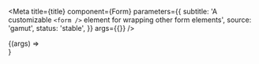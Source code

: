 

<Meta
  title={title}
  component={Form}
  parameters={{
    subtitle:
      'A customizable `<form />` element for wrapping other form elements',
    source: 'gamut',
    status: 'stable',
  }}
  args={{}}
/>

<Canvas>
  <Story name="Form">{(args) => <Form {...args} />}</Story>
</Canvas>

<PropsTable story="Form" />
